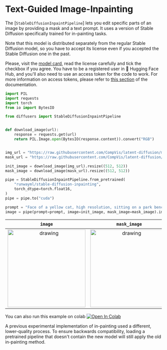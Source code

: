 <!--Copyright 2023 The HuggingFace Team. All rights reserved.

Licensed under the Apache License, Version 2.0 (the "License"); you may not use this file except in compliance with
the License. You may obtain a copy of the License at

http://www.apache.org/licenses/LICENSE-2.0

Unless required by applicable law or agreed to in writing, software distributed under the License is distributed on
an "AS IS" BASIS, WITHOUT WARRANTIES OR CONDITIONS OF ANY KIND, either express or implied. See the License for the
specific language governing permissions and limitations under the License.
-->

# Text-Guided Image-Inpainting

The [`StableDiffusionInpaintPipeline`] lets you edit specific parts of an image by providing a mask and a text prompt. It uses a version of Stable Diffusion specifically trained for in-painting tasks.

<Tip warning={true}>
Note that this model is distributed separately from the regular Stable Diffusion model, so you have to accept its license even if you accepted the Stable Diffusion one in the past.

Please, visit the [model card](https://huggingface.co/runwayml/stable-diffusion-inpainting), read the license carefully and tick the checkbox if you agree. You have to be a registered user in 🤗 Hugging Face Hub, and you'll also need to use an access token for the code to work. For more information on access tokens, please refer to [this section](https://huggingface.co/docs/hub/security-tokens) of the documentation.
</Tip>

```python
import PIL
import requests
import torch
from io import BytesIO

from diffusers import StableDiffusionInpaintPipeline


def download_image(url):
    response = requests.get(url)
    return PIL.Image.open(BytesIO(response.content)).convert("RGB")


img_url = "https://raw.githubusercontent.com/CompVis/latent-diffusion/main/data/inpainting_examples/overture-creations-5sI6fQgYIuo.png"
mask_url = "https://raw.githubusercontent.com/CompVis/latent-diffusion/main/data/inpainting_examples/overture-creations-5sI6fQgYIuo_mask.png"

init_image = download_image(img_url).resize((512, 512))
mask_image = download_image(mask_url).resize((512, 512))

pipe = StableDiffusionInpaintPipeline.from_pretrained(
    "runwayml/stable-diffusion-inpainting",
    torch_dtype=torch.float16,
)
pipe = pipe.to("cuda")

prompt = "Face of a yellow cat, high resolution, sitting on a park bench"
image = pipe(prompt=prompt, image=init_image, mask_image=mask_image).images[0]
```

`image`          | `mask_image` | `prompt` | **Output** |
:-------------------------:|:-------------------------:|:-------------------------:|-------------------------:|
<img src="https://raw.githubusercontent.com/CompVis/latent-diffusion/main/data/inpainting_examples/overture-creations-5sI6fQgYIuo.png" alt="drawing" width="250"/> | <img src="https://raw.githubusercontent.com/CompVis/latent-diffusion/main/data/inpainting_examples/overture-creations-5sI6fQgYIuo_mask.png" alt="drawing" width="250"/> | ***Face of a yellow cat, high resolution, sitting on a park bench*** | <img src="https://huggingface.co/datasets/patrickvonplaten/images/resolve/main/test.png" alt="drawing" width="250"/> |


You can also run this example on colab [![Open In Colab](https://colab.research.google.com/assets/colab-badge.svg)](https://colab.research.google.com/github/huggingface/notebooks/blob/main/diffusers/in_painting_with_stable_diffusion_using_diffusers.ipynb)

<Tip warning={true}>
A previous experimental implementation of in-painting used a different, lower-quality process. To ensure backwards compatibility, loading a pretrained pipeline that doesn't contain the new model will still apply the old in-painting method.
</Tip>